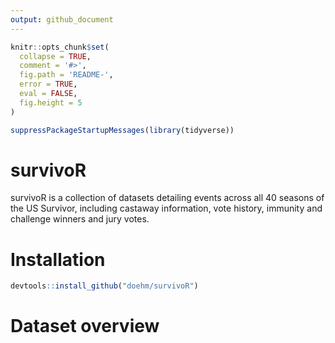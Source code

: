 ```yaml
---
output: github_document
---
```


<!-- README.md is generate from README.Rmd. Please edit that file -->

```r
knitr::opts_chunk$set(
  collapse = TRUE,
  comment = '#>',
  fig.path = 'README-',
  error = TRUE,
  eval = FALSE,
  fig.height = 5
)

suppressPackageStartupMessages(library(tidyverse))
```

# survivoR

survivoR is a collection of datasets detailing events across all 40 seasons of the US Survivor, including castaway information, vote history, immunity and challenge winners and jury votes.

# Installation

```r
devtools::install_github("doehm/survivoR")
```


# Dataset overview

